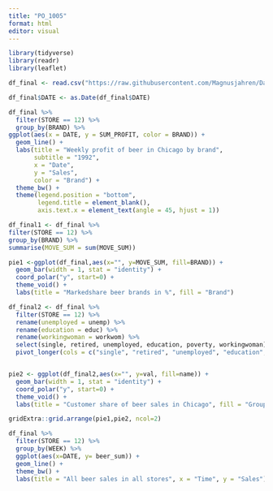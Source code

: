 ---
title: "PO_1005"
format: html
editor: visual
---

```{r}
library(tidyverse)
library(readr)
library(leaflet)
```

```{r}
df_final <- read.csv("https://raw.githubusercontent.com/Magnusjahren/Datapo/main/Data_po_1005.csv", sep = " ")

df_final$DATE <- as.Date(df_final$DATE)
```

```{r}


df_final %>%
  filter(STORE == 12) %>%
  group_by(BRAND) %>% 
ggplot(aes(x = DATE, y = SUM_PROFIT, color = BRAND)) +
  geom_line() +
  labs(title = "Weekly profit of beer in Chicago by brand",
       subtitle = "1992",
       x = "Date",
       y = "Sales",
       color = "Brand") +
  theme_bw() +
  theme(legend.position = "bottom",
        legend.title = element_blank(),
        axis.text.x = element_text(angle = 45, hjust = 1))

```

```{r}
df_final1 <- df_final %>%
filter(STORE == 12) %>%
group_by(BRAND) %>%
summarise(MOVE_SUM = sum(MOVE_SUM))

pie1 <-ggplot(df_final,aes(x="", y=MOVE_SUM, fill=BRAND)) +
  geom_bar(width = 1, stat = "identity") +
  coord_polar("y", start=0) +
  theme_void() +
  labs(title = "Markedshare beer brands in %", fill = "Brand")
```

```{r}
df_final2 <- df_final %>% 
  filter(STORE == 12) %>%
  rename(unemployed = unemp) %>% 
  rename(education = educ) %>% 
  rename(workingwoman = workwom) %>% 
  select(single, retired, unemployed, education, poverty, workingwoman) %>% 
  pivot_longer(cols = c("single", "retired", "unemployed", "education", "poverty", "workingwoman"), names_to = "name", values_to = "val")


pie2 <- ggplot(df_final2,aes(x="", y=val, fill=name)) +
  geom_bar(width = 1, stat = "identity") +
  coord_polar("y", start=0) +
  theme_void() +
  labs(title = "Customer share of beer sales in Chicago", fill = "Group")

```

```{r}
gridExtra::grid.arrange(pie1,pie2, ncol=2)
```

```{r}
df_final %>% 
  filter(STORE == 12) %>% 
  group_by(WEEK) %>% 
  ggplot(aes(x=DATE, y= beer_sum)) +
  geom_line() +
  theme_bw() +
  labs(title = "All beer sales in all stores", x = "Time", y = "Sales")
```

